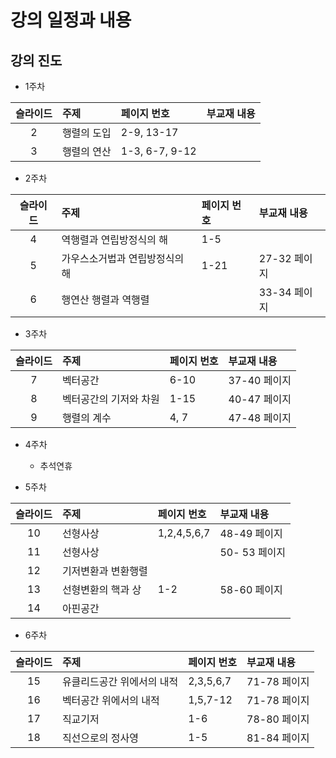 # 강의 일정과 내용 {#schedule}

## 강의 진도

- 1주차

| 슬라이드 | 주제 |  페이지 번호 | 부교재 내용 |
|:-------:|:--------------------|:---------------|:----------------|
| 2  | 행렬의 도입 | 2-9, 13-17                      | | 
| 3  | 행렬의 연산 | 1-3, 6-7, 9-12                  |  |

- 2주차

| 슬라이드 | 주제 |  페이지 번호 | 부교재 내용 |
|:-------:|:--------------------|:---------------|:----------------|
| 4  |  역행렬과 연립방정식의 해 |     1-5                |   |
| 5  | 가우스소거법과 연립방정식의 해 |  1-21 |  27-32 페이지  |
| 6  | 행연산 행렬과 역행렬 |   | 33-34 페이지  |


- 3주차

| 슬라이드 | 주제 |  페이지 번호 | 부교재 내용 |
|:-------:|:--------------------|:---------------|:----------------|
| 7  | 벡터공간  |     6-10                | 37-40 페이지 |
| 8  | 벡터공간의 기저와 차원 |  1-15 |  40-47 페이지 |
| 9  | 행렬의 계수 |  4, 7 |   47-48 페이지|

- 4주차

  + 추석연휴
  
- 5주차  

| 슬라이드 | 주제 |  페이지 번호 | 부교재 내용 |
|:-------:|:--------------------|:---------------|:----------------|
| 10  | 선형사상  |     1,2,4,5,6,7  | 48-49 페이지 |
| 11  | 선형사상  |      | 50- 53 페이지 |
| 12  | 기저변환과 변환행렬  |      |  |
| 13  | 선형변환의 핵과 상  |   1-2   |  58-60 페이지 |
| 14 | 아핀공간  |    |   |


- 6주차  

| 슬라이드 | 주제 |  페이지 번호 | 부교재 내용 |
|:-------:|:--------------------|:---------------|:----------------|
| 15  | 유클리드공간 위에서의 내적  |     2,3,5,6,7  | 71-78    페이지 |
| 16  | 벡터공간 위에서의 내적  |     1,5,7-12  |  71-78    페이지 |
| 17  | 직교기저  |     1-6  | 78-80 페이지  |
| 18  | 직선으로의 정사영  |  1-5    | 81-84 페이지  |